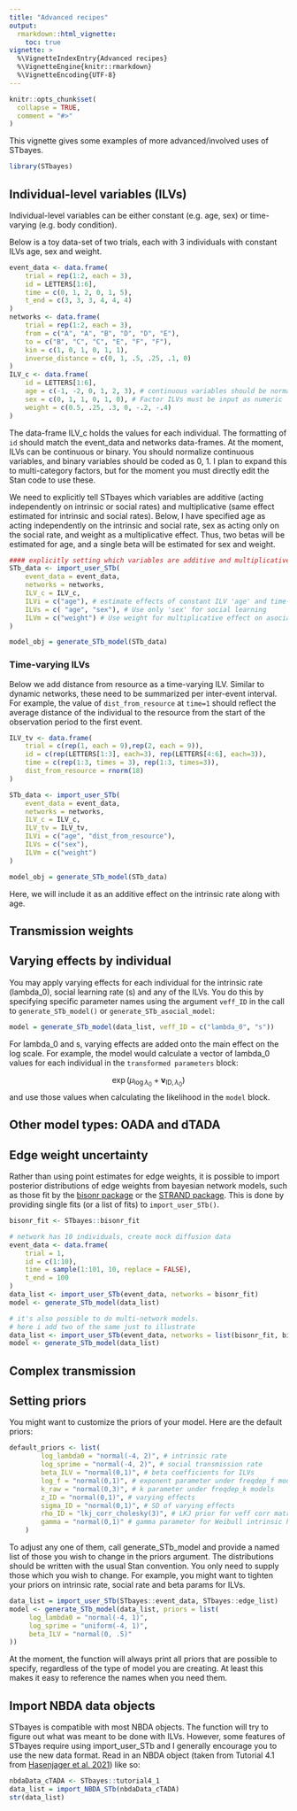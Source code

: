 ```yaml
---
title: "Advanced recipes"
output: 
  rmarkdown::html_vignette:
    toc: true
vignette: >
  %\VignetteIndexEntry{Advanced recipes}
  %\VignetteEngine{knitr::rmarkdown}
  %\VignetteEncoding{UTF-8}
---
```


```r
knitr::opts_chunk$set(
  collapse = TRUE,
  comment = "#>"
)
```

This vignette gives some examples of more advanced/involved uses of STbayes.

```r
library(STbayes)
```
## Individual-level variables (ILVs)

Individual-level variables can be either constant (e.g. age, sex) or time-varying (e.g. body condition). 

Below is a toy data-set of two trials, each with 3 individuals with constant ILVs age, sex and weight.

```r
event_data <- data.frame(
    trial = rep(1:2, each = 3),
    id = LETTERS[1:6],
    time = c(0, 1, 2, 0, 1, 5),
    t_end = c(3, 3, 3, 4, 4, 4)
)
networks <- data.frame(
    trial = rep(1:2, each = 3),
    from = c("A", "A", "B", "D", "D", "E"),
    to = c("B", "C", "C", "E", "F", "F"),
    kin = c(1, 0, 1, 0, 1, 1),
    inverse_distance = c(0, 1, .5, .25, .1, 0)
)
ILV_c <- data.frame(
    id = LETTERS[1:6],
    age = c(-1, -2, 0, 1, 2, 3), # continuous variables should be normalized
    sex = c(0, 1, 1, 0, 1, 0), # Factor ILVs must be input as numeric
    weight = c(0.5, .25, .3, 0, -.2, -.4)
)
```

The data-frame ILV_c holds the values for each individual. The formatting of ```id``` should match the event_data and networks data-frames. At the moment, ILVs can be continuous or binary. You should normalize continuous variables, and binary variables should be coded as 0, 1. I plan to expand this to multi-category factors, but for the moment you must directly edit the Stan code to use these.

We need to explicitly tell STbayes which variables are additive (acting independently on intrinsic or social rates) and multiplicative (same effect estimated for intrinsic and social rates). Below, I have specified age as acting independently on the intrinsic and social rate, sex as acting only on the social rate, and weight as a multiplicative effect. Thus, two betas will be estimated for age, and a single beta will be estimated for sex and weight.

```r
#### explicitly setting which variables are additive and multiplicative ####
STb_data <- import_user_STb(
    event_data = event_data,
    networks = networks,
    ILV_c = ILV_c,
    ILVi = c("age"), # estimate effects of constant ILV 'age' and time-varying ILV 'dist_from_resource' on asocial learning rates
    ILVs = c( "age", "sex"), # Use only 'sex' for social learning
    ILVm = c("weight") # Use weight for multiplicative effect on asocial and social learning
)

model_obj = generate_STb_model(STb_data)
```

### Time-varying ILVs

Below we add distance from resource as a time-varying ILV. Similar to dynamic networks, these need to be summarized per inter-event interval. For example, the value of ```dist_from_resource``` at ```time=1``` should reflect the average distance of the individual to the resource from the start of the observation period to the first event.

```r
ILV_tv <- data.frame(
    trial = c(rep(1, each = 9),rep(2, each = 9)),
    id = c(rep(LETTERS[1:3], each=3), rep(LETTERS[4:6], each=3)),
    time = c(rep(1:3, times = 3), rep(1:3, times=3)),
    dist_from_resource = rnorm(18)
)

STb_data <- import_user_STb(
    event_data = event_data,
    networks = networks,
    ILV_c = ILV_c,
    ILV_tv = ILV_tv,
    ILVi = c("age", "dist_from_resource"),
    ILVs = c("sex"),
    ILVm = c("weight")
)

model_obj = generate_STb_model(STb_data)
```

Here, we will include it as an additive effect on the intrinsic rate along with age.

## Transmission weights

## Varying effects by individual

You may apply varying effects for each individual for the intrinsic rate (lambda_0), social learning rate (s) and any of the ILVs. You do this by specifying specific parameter names using the argument ```veff_ID``` in the call to ```generate_STb_model()``` or ```generate_STb_asocial_model```:

```r
model = generate_STb_model(data_list, veff_ID = c("lambda_0", "s"))
```

For lambda_0 and s, varying effects are added onto the main effect on the log scale. For example, the model would calculate a vector of lambda_0 values for each individual in the ```transformed parameters``` block:

$$
\exp\left(\mu_{\log \lambda_0} + \boldsymbol{v}_{\text{ID}, \lambda_0}\right)
$$
and use those values when calculating the likelihood in the ```model``` block.

## Other model types: OADA and dTADA

## Edge weight uncertainty

Rather than using point estimates for edge weights, it is possible to import posterior distributions of edge weights from bayesian network models, such as those fit by the [bisonr package](https://github.com/JHart96/bisonR/tree/main) or the [STRAND package](https://github.com/ctross/STRAND/tree/main). This is done by providing single fits (or a list of fits) to ```import_user_STb()```.

```r
bisonr_fit <- STbayes::bisonr_fit

# network has 10 individuals, create mock diffusion data
event_data <- data.frame(
    trial = 1,
    id = c(1:10),
    time = sample(1:101, 10, replace = FALSE),
    t_end = 100
)
data_list <- import_user_STb(event_data, networks = bisonr_fit)
model <- generate_STb_model(data_list)

# it's also possible to do multi-network models. 
# here i add two of the same just to illustrate
data_list <- import_user_STb(event_data, networks = list(bisonr_fit, bisonr_fit))
model <- generate_STb_model(data_list)
```

## Complex transmission

## Setting priors

You might want to customize the priors of your model. Here are the default priors:

```r
default_priors <- list(
        log_lambda0 = "normal(-4, 2)", # intrinsic rate
        log_sprime = "normal(-4, 2)", # social transmission rate
        beta_ILV = "normal(0,1)", # beta coefficients for ILVs
        log_f = "normal(0,1)", # exponent parameter under freqdep_f models
        k_raw = "normal(0,3)", # k parameter under freqdep_k models
        z_ID = "normal(0,1)", # varying effects
        sigma_ID = "normal(0,1)", # SD of varying effects
        rho_ID = "lkj_corr_cholesky(3)", # LKJ prior for veff corr matrix
        gamma = "normal(0,1)" # gamma parameter for Weibull intrinsic hazard model
    )
```

To adjust any one of them, call generate_STb_model and provide a named list of those you wish to change in the priors argument. The distributions should be written with the usual Stan convention. You only need to supply those which you wish to change. For example, you might want to tighten your priors on intrinsic rate, social rate and beta params for ILVs.

```r
data_list = import_user_STb(STbayes::event_data, STbayes::edge_list)
model <- generate_STb_model(data_list, priors = list(
     log_lambda0 = "normal(-4, 1)",
     log_sprime = "uniform(-4, 1)",
     beta_ILV = "normal(0, .5)"
))
```

At the moment, the function will always print all priors that are possible to specify, regardless of the type of model you are creating. At least this makes it easy to reference the names when you need them.

## Import NBDA data objects

STbayes is compatible with most NBDA objects. The function will try to figure out what was meant to be done with ILVs. However, some features of STbayes require using import_user_STb and I generally encourage you to use the new data format. Read in an NBDA object (taken from Tutorial 4.1 from [Hasenjager et al. 2021](https://doi.org/10.1111/1365-2656.13307)) like so:

```r
nbdaData_cTADA <- STbayes::tutorial4_1
data_list = import_NBDA_STb(nbdaData_cTADA)
str(data_list)
```

